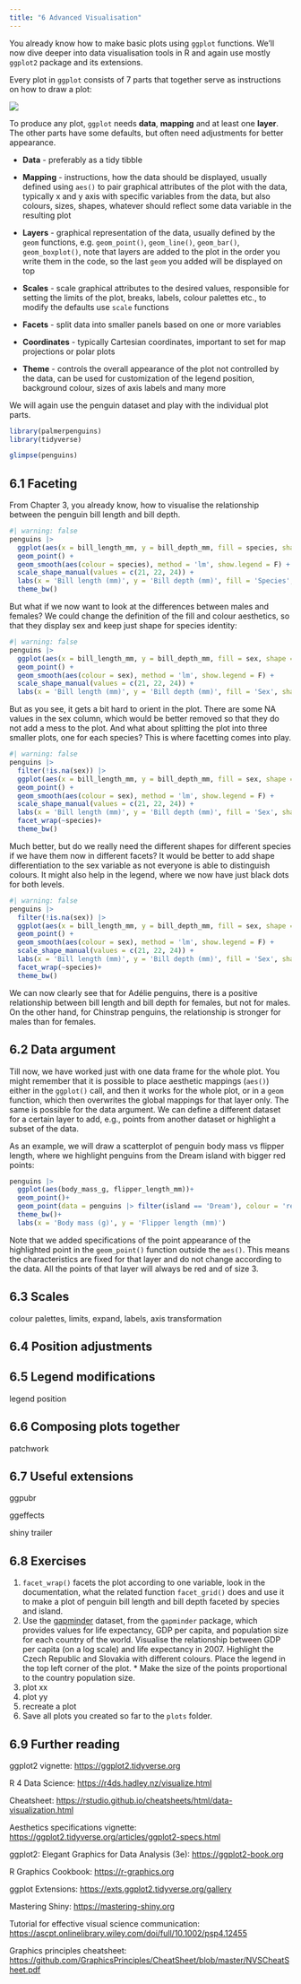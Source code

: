 ```yaml
---
title: "6 Advanced Visualisation"
---
```


You already know how to make basic plots using `ggplot` functions. We'll now dive deeper into data visualisation tools in R and again use mostly `ggplot2` package and its extensions.

Every plot in `ggplot` consists of 7 parts that together serve as instructions on how to draw a plot:

![](images/clipboard-3562791479.png)

To produce any plot, `ggplot` needs **data**, **mapping** and at least one **layer**. The other parts have some defaults, but often need adjustments for better appearance.

-   **Data** - preferably as a tidy tibble

-   **Mapping** - instructions, how the data should be displayed, usually defined using `aes()` to pair graphical attributes of the plot with the data, typically x and y axis with specific variables from the data, but also colours, sizes, shapes, whatever should reflect some data variable in the resulting plot

-   **Layers** - graphical representation of the data, usually defined by the `geom` functions, e.g. `geom_point()`, `geom_line()`, `geom_bar()`, `geom_boxplot()`, note that layers are added to the plot in the order you write them in the code, so the last `geom` you added will be displayed on top

-   **Scales** - scale graphical attributes to the desired values, responsible for setting the limits of the plot, breaks, labels, colour palettes etc., to modify the defaults use `scale` functions

-   **Facets** - split data into smaller panels based on one or more variables

-   **Coordinates** - typically Cartesian coordinates, important to set for map projections or polar plots

-   **Theme** - controls the overall appearance of the plot not controlled by the data, can be used for customization of the legend position, background colour, sizes of axis labels and many more

We will again use the penguin dataset and play with the individual plot parts.

```r
library(palmerpenguins)
library(tidyverse)

glimpse(penguins)
```

## 6.1 Faceting

From Chapter 3, you already know, how to visualise the relationship between the penguin bill length and bill depth.

```r
#| warning: false
penguins |> 
  ggplot(aes(x = bill_length_mm, y = bill_depth_mm, fill = species, shape = species)) +
  geom_point() + 
  geom_smooth(aes(colour = species), method = 'lm', show.legend = F) + 
  scale_shape_manual(values = c(21, 22, 24)) + 
  labs(x = 'Bill length (mm)', y = 'Bill depth (mm)', fill = 'Species', shape = 'Species') + 
  theme_bw()
```

But what if we now want to look at the differences between males and females? We could change the definition of the fill and colour aesthetics, so that they display sex and keep just shape for species identity:

```r
#| warning: false
penguins |> 
  ggplot(aes(x = bill_length_mm, y = bill_depth_mm, fill = sex, shape = species)) +
  geom_point() + 
  geom_smooth(aes(colour = sex), method = 'lm', show.legend = F) + 
  scale_shape_manual(values = c(21, 22, 24)) + 
  labs(x = 'Bill length (mm)', y = 'Bill depth (mm)', fill = 'Sex', shape = 'Species') 
```

But as you see, it gets a bit hard to orient in the plot. There are some NA values in the sex column, which would be better removed so that they do not add a mess to the plot. And what about splitting the plot into three smaller plots, one for each species? This is where facetting comes into play.

```r
#| warning: false
penguins |> 
  filter(!is.na(sex)) |> 
  ggplot(aes(x = bill_length_mm, y = bill_depth_mm, fill = sex, shape = species)) +
  geom_point() + 
  geom_smooth(aes(colour = sex), method = 'lm', show.legend = F) + 
  scale_shape_manual(values = c(21, 22, 24)) + 
  labs(x = 'Bill length (mm)', y = 'Bill depth (mm)', fill = 'Sex', shape = 'Species') + 
  facet_wrap(~species)+
  theme_bw()
```

Much better, but do we really need the different shapes for different species if we have them now in different facets? It would be better to add shape differentiation to the sex variable as not everyone is able to distinguish colours. It might also help in the legend, where we now have just black dots for both levels.

```r
#| warning: false
penguins |> 
  filter(!is.na(sex)) |> 
  ggplot(aes(x = bill_length_mm, y = bill_depth_mm, fill = sex, shape = sex)) +
  geom_point() + 
  geom_smooth(aes(colour = sex), method = 'lm', show.legend = F) + 
  scale_shape_manual(values = c(21, 22, 24)) + 
  labs(x = 'Bill length (mm)', y = 'Bill depth (mm)', fill = 'Sex', shape = 'Sex') + 
  facet_wrap(~species)+
  theme_bw()
```

We can now clearly see that for Adélie penguins, there is a positive relationship between bill length and bill depth for females, but not for males. On the other hand, for Chinstrap penguins, the relationship is stronger for males than for females.

## 6.2 Data argument

Till now, we have worked just with one data frame for the whole plot. You might remember that it is possible to place aesthetic mappings (`aes()`) either in the `ggplot()` call, and then it works for the whole plot, or in a `geom` function, which then overwrites the global mappings for that layer only. The same is possible for the data argument. We can define a different dataset for a certain layer to add, e.g., points from another dataset or highlight a subset of the data.

As an example, we will draw a scatterplot of penguin body mass vs flipper length, where we highlight penguins from the Dream island with bigger red points:

```r
penguins |> 
  ggplot(aes(body_mass_g, flipper_length_mm))+
  geom_point()+
  geom_point(data = penguins |> filter(island == 'Dream'), colour = 'red', size = 3)+
  theme_bw()+
  labs(x = 'Body mass (g)', y = 'Flipper length (mm)')
```

Note that we added specifications of the point appearance of the highlighted point in the `geom_point()` function outside the `aes()`. This means the characteristics are fixed for that layer and do not change according to the data. All the points of that layer will always be red and of size 3.

## 6.3 Scales

colour palettes, limits, expand, labels, axis transformation

## 6.4 Position adjustments

## 6.5 Legend modifications

legend position

## 6.6 Composing plots together

patchwork

## 6.7 Useful extensions

ggpubr

ggeffects

shiny trailer

## 6.8 Exercises

1.  `facet_wrap()` facets the plot according to one variable, look in the documentation, what the related function `facet_grid()` does and use it to make a plot of penguin bill length and bill depth faceted by species and island.
2.  Use the [gapminder](https://www.gapminder.org/data) dataset, from the `gapminder` package, which provides values for life expectancy, GDP per capita, and population size for each country of the world. Visualise the relationship between GDP per capita (on a log scale) and life expectancy in 2007. Highlight the Czech Republic and Slovakia with different colours. Place the legend in the top left corner of the plot. \* Make the size of the points proportional to the country population size.
3.  plot xx
4.  plot yy
5.  recreate a plot
6.  Save all plots you created so far to the `plots` folder.

## 6.9 Further reading

ggplot2 vignette: <https://ggplot2.tidyverse.org>

R 4 Data Science: [https://r4ds.hadley.nz/visualize.html](http://127.0.0.1:46175/#0 "https://r4ds.hadley.nz/visualize.html")

Cheatsheet: <https://rstudio.github.io/cheatsheets/html/data-visualization.html>

Aesthetics specifications vignette: <https://ggplot2.tidyverse.org/articles/ggplot2-specs.html>

ggplot2: Elegant Graphics for Data Analysis (3e): <https://ggplot2-book.org>

R Graphics Cookbook: <https://r-graphics.org>

ggplot Extensions: <https://exts.ggplot2.tidyverse.org/gallery>

Mastering Shiny: <https://mastering-shiny.org>

Tutorial for effective visual science communication: <https://ascpt.onlinelibrary.wiley.com/doi/full/10.1002/psp4.12455>

Graphics principles cheatsheet: <https://github.com/GraphicsPrinciples/CheatSheet/blob/master/NVSCheatSheet.pdf>
